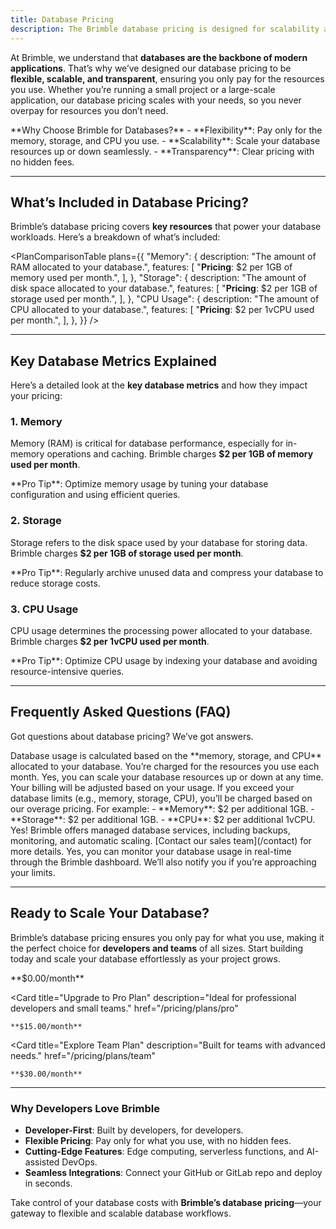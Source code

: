 ```yaml
---
title: Database Pricing
description: The Brimble database pricing is designed for scalability and flexibility. Learn about memory, storage, and CPU usage costs for your database needs.
---
```



At Brimble, we understand that **databases are the backbone of modern applications**. That’s why we’ve designed our database pricing to be **flexible, scalable, and transparent**, ensuring you only pay for the resources you use. Whether you’re running a small project or a large-scale application, our database pricing scales with your needs, so you never overpay for resources you don’t need.

<Callout type="info">
  **Why Choose Brimble for Databases?**
  - **Flexibility**: Pay only for the memory, storage, and CPU you use.
  - **Scalability**: Scale your database resources up or down seamlessly.
  - **Transparency**: Clear pricing with no hidden fees.
</Callout>

---

## What’s Included in Database Pricing?

Brimble’s database pricing covers **key resources** that power your database workloads. Here’s a breakdown of what’s included:

<PlanComparisonTable
  plans={{
    "Memory": {
      description: "The amount of RAM allocated to your database.",
      features: [
        "**Pricing**: $2 per 1GB of memory used per month.",
      ],
    },
    "Storage": {
      description: "The amount of disk space allocated to your database.",
      features: [
        "**Pricing**: $2 per 1GB of storage used per month.",
      ],
    },
    "CPU Usage": {
      description: "The amount of CPU allocated to your database.",
      features: [
        "**Pricing**: $2 per 1vCPU used per month.",
      ],
    },
  }}
/>

---

## Key Database Metrics Explained

Here’s a detailed look at the **key database metrics** and how they impact your pricing:

### 1. **Memory**
Memory (RAM) is critical for database performance, especially for in-memory operations and caching. Brimble charges **$2 per 1GB of memory used per month**.

<Callout type="tip">
  **Pro Tip**: Optimize memory usage by tuning your database configuration and using efficient queries.
</Callout>

### 2. **Storage**
Storage refers to the disk space used by your database for storing data. Brimble charges **$2 per 1GB of storage used per month**.

<Callout type="tip">
  **Pro Tip**: Regularly archive unused data and compress your database to reduce storage costs.
</Callout>

### 3. **CPU Usage**
CPU usage determines the processing power allocated to your database. Brimble charges **$2 per 1vCPU used per month**.

<Callout type="tip">
  **Pro Tip**: Optimize CPU usage by indexing your database and avoiding resource-intensive queries.
</Callout>

---

## Frequently Asked Questions (FAQ)

Got questions about database pricing? We’ve got answers.

<Accordions>
  <Accordion title="How is database usage calculated?" id="usage-calculation">
    Database usage is calculated based on the **memory, storage, and CPU** allocated to your database. You’re charged for the resources you use each month.
  </Accordion>

  <Accordion title="Can I scale my database resources up or down?" id="scale-resources">
    Yes, you can scale your database resources up or down at any time. Your billing will be adjusted based on your usage.
  </Accordion>

  <Accordion title="What happens if I exceed my database limits?" id="exceed-limits">
    If you exceed your database limits (e.g., memory, storage, CPU), you’ll be charged based on our overage pricing. For example:
    - **Memory**: $2 per additional 1GB.
    - **Storage**: $2 per additional 1GB.
    - **CPU**: $2 per additional 1vCPU.
  </Accordion>

  <Accordion title="Do you offer managed database services?" id="managed-database">
    Yes! Brimble offers managed database services, including backups, monitoring, and automatic scaling. [Contact our sales team](/contact) for more details.
  </Accordion>

  <Accordion title="Can I monitor my database usage in real-time?" id="monitor-usage">
    Yes, you can monitor your database usage in real-time through the Brimble dashboard. We’ll also notify you if you’re approaching your limits.
  </Accordion>
</Accordions>

---

## Ready to Scale Your Database?

Brimble’s database pricing ensures you only pay for what you use, making it the perfect choice for **developers and teams** of all sizes. Start building today and scale your database effortlessly as your project grows.

<Cards>
  <Card
    title="Explore Free Plan"
    description="Perfect for personal projects and getting started."
    href="/pricing/plans/free"
  >
    **$0.00/month**
  </Card>

  <Card
    title="Upgrade to Pro Plan"
    description="Ideal for professional developers and small teams."
    href="/pricing/plans/pro"
  >
    **$15.00/month**
  </Card>

  <Card
    title="Explore Team Plan"
    description="Built for teams with advanced needs."
    href="/pricing/plans/team"
  >
    **$30.00/month**
  </Card>
</Cards>

---

### Why Developers Love Brimble

- **Developer-First**: Built by developers, for developers.
- **Flexible Pricing**: Pay only for what you use, with no hidden fees.
- **Cutting-Edge Features**: Edge computing, serverless functions, and AI-assisted DevOps.
- **Seamless Integrations**: Connect your GitHub or GitLab repo and deploy in seconds.

Take control of your database costs with **Brimble’s database pricing**—your gateway to flexible and scalable database workflows. 
